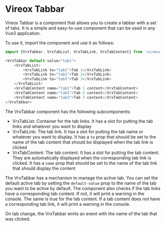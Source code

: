 
<Meta title="VrxTabbar/About" />

# Vireox Tabbar

Vireox Tabbar is a component that allows you to create a tabbar with a set of tabs. It is a simple and easy-to-use component that can be used in any Vue3 application.

To use it, import the component and use it as follows:
```js
import {VrxTabbar, VrxTabList, VrxTabLink, VrxTabContent} from 'vireoxlibrary';

<VrxTabbar default-value="tab1">
    <VrxTabList>
        <VrxTabLink to="tab1">Tab 1</VrxTabLink>
        <VrxTabLink to="tab2">Tab 2</VrxTabLink>
        <VrxTabLink to="tab3">Tab 3</VrxTabLink>
    </VrxTabList>
    <VrxTabContent name="tab1">Tab 1 content</VrxTabContent>
    <VrxTabContent name="tab2">Tab 2 content</VrxTabContent>
    <VrxTabContent name="tab3">Tab 3 content</VrxTabContent>
</VrxTabbar>
```

The VrxTabbar component has the following subcomponents:
- VrxTabList: Container for the tab links. It has a slot for putting the tab links and whatever you want to display
- VrxTabLink: The tab link. It has a slot for putting the tab name or whatever you want to display. It has a `to` prop that should be set to the name of the tab content that should be displayed when the tab link is clicked
- VrxTabContent: The tab content. It has a slot for putting the tab content. They are automatically displayed when the corresponding tab link is clicked. It has a `name` prop that should be set to the name of the tab link that should display the content

The VrxTabbar has a mechanism to manage the active tab. You can set the default active tab by setting the `default-value` prop to the name of the tab you want to be active by default.
The component also checks if the tab links have a corresponding tab content. If not, it will print a warning in the console.
The same is true for the tab content. If a tab content does not have a corresponding tab link, it will print a warning in the console.

On tab change, the VrxTabbar emits an event with the name of the tab that was clicked.
